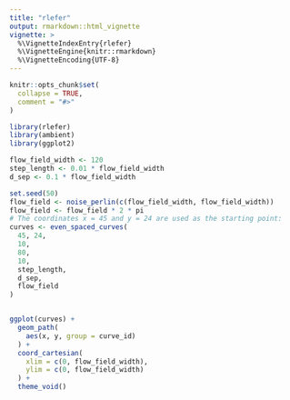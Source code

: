 ```yaml
---
title: "rlefer"
output: rmarkdown::html_vignette
vignette: >
  %\VignetteIndexEntry{rlefer}
  %\VignetteEngine{knitr::rmarkdown}
  %\VignetteEncoding{UTF-8}
---
```


```r
knitr::opts_chunk$set(
  collapse = TRUE,
  comment = "#>"
)
```



```r
library(rlefer)
library(ambient)
library(ggplot2)

flow_field_width <- 120
step_length <- 0.01 * flow_field_width
d_sep <- 0.1 * flow_field_width

set.seed(50)
flow_field <- noise_perlin(c(flow_field_width, flow_field_width))
flow_field <- flow_field * 2 * pi
# The coordinates x = 45 and y = 24 are used as the starting point:
curves <- even_spaced_curves(
  45, 24,
  10,
  80,
  10,
  step_length,
  d_sep,
  flow_field
)


ggplot(curves) +
  geom_path(
    aes(x, y, group = curve_id)
  ) +
  coord_cartesian(
    xlim = c(0, flow_field_width),
    ylim = c(0, flow_field_width)
  ) +
  theme_void()
```


